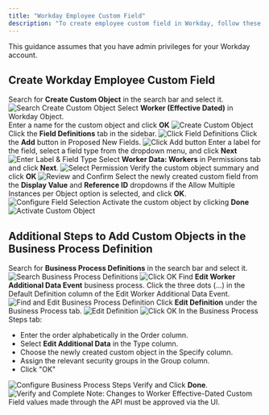 ```yaml
---
title: "Workday Employee Custom Field"
description: "To create employee custom field in Workday, follow these steps"
---
```



<Warning>
  This guidance assumes that you have admin privileges for your Workday account.
</Warning>

## Create Workday Employee Custom Field

<Steps>
  <Step title="Search for 'Create Custom Object'">
    Search for <b>Create Custom Object</b> in the search bar and select it.
    <Frame>
      <img className='rounded-md' style={{ margin: '0 auto', border: '1px solid #efefef' }} alt="Search Create Custom Object" src="/images/workday/custom-field/custom-field-01.png" />
    </Frame>
  </Step>

  <Step title="Create Custom Object">
    Select <b>Worker (Effective Dated)</b> in Workday Object.<br/> Enter a name for the custom object and click <b>OK</b>
    <Frame>
      <img className='rounded-md' style={{ margin: '0 auto', border: '1px solid #efefef' }} alt="Create Custom Object" src="/images/workday/custom-field/custom-field-25.jpg" />
    </Frame>
  </Step>

  <Step title="Click 'Field Definitions'">
    Click the <b>Field Definitions</b> tab in the sidebar.
    <Frame>
      <img className='rounded-md' style={{ margin: '0 auto', border: '1px solid #efefef' }} alt="Click Field Definitions" src="/images/workday/custom-field/custom-field-03.png" />
    </Frame>
  </Step>

  <Step title="Click 'Add' button">
    Click the <b>Add</b> button in Proposed New Fields.
    <Frame>
      <img className='rounded-md' style={{ margin: '0 auto', border: '1px solid #efefef' }} alt="Click Add button" src="/images/workday/custom-field/custom-field-04.png" />
    </Frame>
  </Step>

  <Step title="Enter Label & Field Type">
    Enter a label for the field, select a field type from the dropdown menu, and click <b>Next</b>
    <Frame>
      <img className='rounded-md' style={{ margin: '0 auto', border: '1px solid #efefef' }} alt="Enter Label & Field Type" src="/images/workday/custom-field/custom-field-05.png" />
    </Frame>
  </Step>

  <Step title="Select 'Worker Data: Workers'">
    Select <b>Worker Data: Workers</b> in Permissions tab and click <b>Next</b>.
    <Frame>
      <img className='rounded-md' style={{ margin: '0 auto', border: '1px solid #efefef' }} alt="Select Permission" src="/images/workday/custom-field/custom-field-26.jpg" />
    </Frame>
  </Step>

  <Step title="Review and Confirm">
    Verify the custom object summary and click <b>OK</b>
    <Frame>
      <img className='rounded-md' style={{ margin: '0 auto', border: '1px solid #efefef' }} alt="Review and Confirm" src="/images/workday/custom-field/custom-field-07.png" />
    </Frame>
  </Step>

  <Step title="Configure Field Selection">
    Select the newly created custom field from the <b>Display Value</b> and <b>Reference ID</b> dropdowns if the Allow Multiple Instances per Object option is selected, and click <b>OK</b>.
    <Frame>
      <img className='rounded-md' style={{ margin: '0 auto', border: '1px solid #efefef' }} alt="Configure Field Selection" src="/images/workday/custom-field/custom-field-08.png" />
    </Frame>
  </Step>

  <Step title="Activate Custom Object">
    Activate the custom object by clicking <b>Done</b>
    <Frame>
      <img className='rounded-md' style={{ margin: '0 auto', border: '1px solid #efefef' }} alt="Activate Custom Object" src="/images/workday/custom-field/custom-field-09.png" />
    </Frame>
  </Step>
</Steps>

## Additional Steps to Add Custom Objects in the Business Process Definition

<Steps>
  <Step title="Search for 'Business Process Definitions'">
    Search for <b>Business Process Definitions</b> in the search bar and select it.
    <Frame>
      <img className='rounded-md' style={{ margin: '0 auto', border: '1px solid #efefef' }} alt="Search Business Process Definitions" src="/images/workday/custom-field/custom-field-10.jpg" />
    </Frame>
  </Step>

  <Step title="Click 'OK'">
    <Frame>
      <img className='rounded-md' style={{ margin: '0 auto', border: '1px solid #efefef' }} alt="Click OK" src="/images/workday/custom-field/custom-field-11.png" />
    </Frame>
  </Step>

  <Step title="Find and Edit Business Process Definition">
    Find <b>Edit Worker Additional Data Event</b> business process. Click the three dots (...) in the Default Definition column of the Edit Worker Additional Data Event.
    <Frame>
      <img className='rounded-md' style={{ margin: '0 auto', border: '1px solid #efefef' }} alt="Find and Edit Business Process Definition" src="/images/workday/custom-field/custom-field-27.png" />
    </Frame>
  </Step>

  <Step title="Click 'Edit Definition'">
    Click <b>Edit Definition</b> under the Business Process tab.
    <Frame>
      <img className='rounded-md' style={{ margin: '0 auto', border: '1px solid #efefef' }} alt="Edit Definition" src="/images/workday/custom-field/custom-field-28.png" />
    </Frame>
  </Step>

  <Step title="Click 'OK'">
    <Frame>
      <img className='rounded-md' style={{ margin: '0 auto', border: '1px solid #efefef' }} alt="Click OK" src="/images/workday/custom-field/custom-field-29.png" />
    </Frame>
  </Step>

  <Step title="Configure Business Process Steps">
    In the Business Process Steps tab:
    <ul>
        <li>Enter the order alphabetically in the Order column.</li>
        <li>Select <b>Edit Additional Data</b> in the Type column.</li>
        <li>Choose the newly created custom object in the Specify column.</li>
        <li>Assign the relevant security groups in the Group column.</li>
        <li>Click "OK"</li>
      </ul>
    <Frame>
      <img className='rounded-md' style={{ margin: '0 auto', border: '1px solid #efefef' }} alt="Configure Business Process Steps" src="/images/workday/custom-field/custom-field-15.jpg" />
    </Frame>
  </Step>

  <Step title="Verify and Complete">
    Verify and Click <b>Done</b>.
    <Frame>
      <img className='rounded-md' style={{ margin: '0 auto', border: '1px solid #efefef' }} alt="Verify and Complete" src="/images/workday/custom-field/custom-field-16.jpg" />
    </Frame>
  </Step>
</Steps>

<Note>
    Note: Changes to Worker Effective-Dated Custom Field values made through the API must be approved via the UI.
</Note>

<IntegrationFooter />
